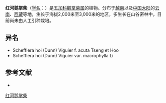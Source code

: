 {{Speciesbox
| name = 红河鹅掌柴
| status = 
| status_system = 
| image = 
| genus = Schefflera
| species = hoi
| authority = (Dunn) Viguier
| subdivision_ranks =[[变种|变种]]
| subdivision =
* 红河鹅掌柴 ''S. h.'' var. ''hoi''
* [[大叶红河鹅掌柴|大叶红河鹅掌柴]] ''S. h.'' var. ''macrophylla''
}}

'''红河鹅掌柴'''（[[学名|学名]]：{{lang|la|''Schefflera hoi''}}）是[[五加科|五加科]][[鹅掌柴属|鹅掌柴属]]的植物。分布于[[越南|越南]]以及[[中国大陆|中国大陆]]的[[云南|云南]]、[[西藏|西藏]]等地，生长于海拔2,000米至3,000米的地区，多生长在山谷密林中，目前尚未由人工引种栽培。

== 异名 ==
* Schefflera hoi (Dunn) Viguier f. acuta Tseng et Hoo
* Schefflera hoi (Dunn) Viguier var. macrophylla Li

== 参考文献 ==
<div class="references-small">
* {{cite web| url =http://www.bioinfo.cn/db05/KmzwSpecies.php?action=view&id=596| title =红河鹅掌柴（原变种）| work =《中国高等植物数据库全库》| publisher =中国科学院微生物研究所| author =昆明植物研究所| accessdate =2009-02-21| deadurl =yes| archiveurl =https://web.archive.org/web/20160305060835/http://www.bioinfo.cn/db05/KmzwSpecies.php?action=view&id=596| archivedate =2016-03-05}}
</div>
{{Taxonbar|from=Q15225090}}

[[Category:鹅掌柴属|红河鹅掌柴]]


{{Apiales-stub}}